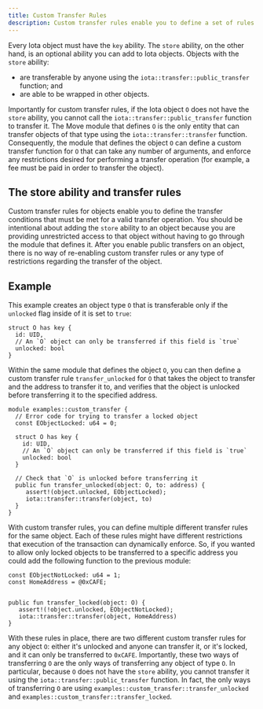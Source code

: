 ```yaml
---
title: Custom Transfer Rules
description: Custom transfer rules enable you to define a set of rules that must be met before Iota considers a transfer operation valid.
---
```


Every Iota object must have the `key` ability. The `store` ability, on the other hand, is an optional ability you can add to Iota objects. Objects with the `store` ability:

- are transferable by anyone using the `iota::transfer::public_transfer` function; and
- are able to be wrapped in other objects.

Importantly for custom transfer rules, if the Iota object `O` does not have the `store` ability, you cannot call the `iota::transfer::public_transfer` function to transfer it. The Move module that defines `O` is the only entity that can transfer objects of that type using the `iota::transfer::transfer` function. Consequently, the module that defines the object `O` can define a custom transfer function for `O` that can take any number of arguments, and enforce any restrictions desired for performing a transfer operation (for example, a fee must be paid in order to transfer the object).

## The store ability and transfer rules

Custom transfer rules for objects enable you to define the transfer conditions that must be met for a valid transfer operation. You should be intentional about adding the `store` ability to an object because you are providing unrestricted access to that object without having to go through the module that defines it. After you enable public transfers on an object, there is no way of re-enabling custom transfer rules or any type of restrictions regarding the transfer of the object.

## Example

This example creates an object type `O` that is transferable only if the `unlocked` flag inside of it is set to `true`:

```move
struct O has key {
  id: UID,
  // An `O` object can only be transferred if this field is `true`
  unlocked: bool
}
```

Within the same module that defines the object `O`, you can then define a custom transfer rule `transfer_unlocked` for `O` that takes the object to transfer and the address to transfer it to, and verifies that the object is unlocked before transferring it to the specified address.

```move
module examples::custom_transfer {
  // Error code for trying to transfer a locked object
  const EObjectLocked: u64 = 0;

  struct O has key {
    id: UID,
    // An `O` object can only be transferred if this field is `true`
    unlocked: bool
  }

  // Check that `O` is unlocked before transferring it
  public fun transfer_unlocked(object: O, to: address) {
     assert!(object.unlocked, EObjectLocked);
     iota::transfer::transfer(object, to)
  }
}
```

With custom transfer rules, you can define multiple different transfer rules for the same object. Each of these rules might have different restrictions that execution of the transaction can dynamically enforce. So, if you wanted to allow only locked objects to be transferred to a specific address you could add the following function to the previous module:

```move
const EObjectNotLocked: u64 = 1;
const HomeAddress = @0xCAFE;


public fun transfer_locked(object: O) {
   assert!(!object.unlocked, EObjectNotLocked);
   iota::transfer::transfer(object, HomeAddress)
}
```

With these rules in place, there are two different custom transfer rules for any object `O`: either it's unlocked and anyone can transfer it, or it's locked, and it can only be transferred to `0xCAFE`. Importantly, these two ways of transferring `O` are the only ways of transferring any object of type `O`. In particular, because `O` does not have the `store` ability, you cannot transfer it using the `iota::transfer::public_transfer` function. In fact, the only ways of transferring `O` are using `examples::custom_transfer::transfer_unlocked` and `examples::custom_transfer::transfer_locked`.
